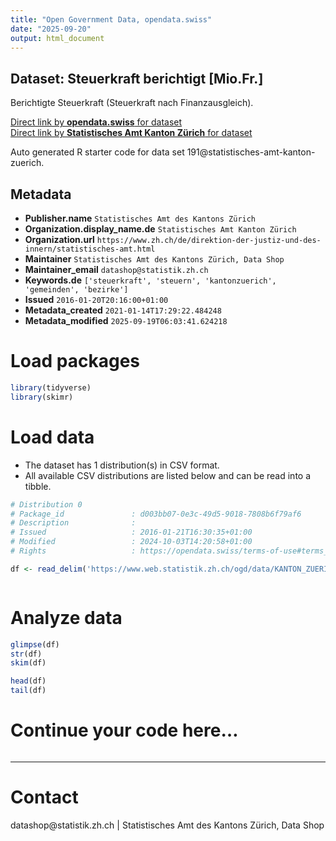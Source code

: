 ```yaml
---
title: "Open Government Data, opendata.swiss"
date: "2025-09-20"
output: html_document
---
```


## Dataset: Steuerkraft berichtigt [Mio.Fr.]

Berichtigte Steuerkraft (Steuerkraft nach Finanzausgleich).

[Direct link by **opendata.swiss** for dataset](https://opendata.swiss/de/dataset/steuerkraft-berichtigt-mio-fr)<br>
[Direct link by **Statistisches Amt Kanton Zürich** for dataset](https://www.zh.ch/de/politik-staat/gemeinden/gemeindeportraet.html)

Auto generated R starter code for data set 191@statistisches-amt-kanton-zuerich.

## Metadata

- **Publisher.name** `Statistisches Amt des Kantons Zürich`
- **Organization.display_name.de** `Statistisches Amt Kanton Zürich`
- **Organization.url** `https://www.zh.ch/de/direktion-der-justiz-und-des-innern/statistisches-amt.html`
- **Maintainer** `Statistisches Amt des Kantons Zürich, Data Shop`
- **Maintainer_email** `datashop@statistik.zh.ch`
- **Keywords.de** `['steuerkraft', 'steuern', 'kantonzuerich', 'gemeinden', 'bezirke']`
- **Issued** `2016-01-20T20:16:00+01:00`
- **Metadata_created** `2021-01-14T17:29:22.484248`
- **Metadata_modified** `2025-09-19T06:03:41.624218`


# Load packages

```r

library(tidyverse)
library(skimr)

```

# Load data

-   The dataset has 1 distribution(s) in CSV format.
-   All available CSV distributions are listed below and can be read into a tibble.

```r

# Distribution 0
# Package_id               : d003bb07-0e3c-49d5-9018-7808b6f79af6
# Description              : 
# Issued                   : 2016-01-21T16:30:35+01:00
# Modified                 : 2024-10-03T14:20:58+01:00
# Rights                   : https://opendata.swiss/terms-of-use#terms_by

df <- read_delim('https://www.web.statistik.zh.ch/ogd/data/KANTON_ZUERICH_273.csv')



```

# Analyze data

```r

glimpse(df)
str(df)
skim(df)

head(df)
tail(df)

```

# Continue your code here...

```r

```

------------------------------------------------------------------------

# Contact

datashop@statistik.zh.ch | Statistisches Amt des Kantons Zürich, Data Shop
